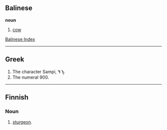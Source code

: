== Balinese ==

'''noun'''
# [[cow]]


[[Wiktionary:Balinese index|Balinese Index]]

----

== Greek ==

# The character Sampi, Ϡ ϡ.
# The numeral 900.

----

== Finnish ==
=== Noun ===

# [[sturgeon]].